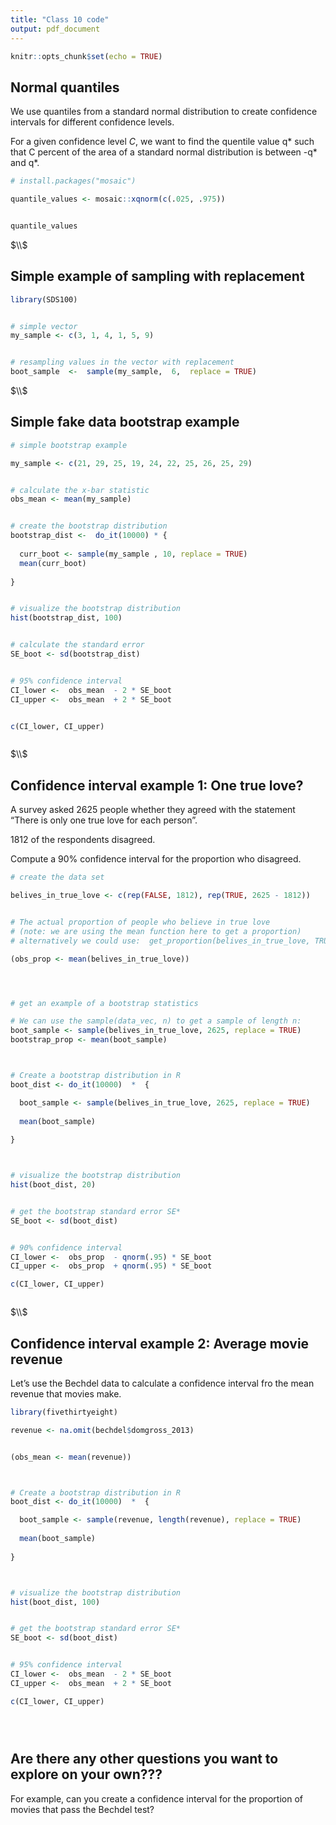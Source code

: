 ---
title: "Class 10 code"
output: pdf_document
---

```{r setup, include=FALSE}
knitr::opts_chunk$set(echo = TRUE)
```









## Normal quantiles

We use quantiles from a standard normal distribution to create confidence intervals for different confidence levels. 

For a given confidence level *C*, we want to find the quentile value q* such that C percent of the area of a standard normal distribution is between -q* and q*. 


```{r}

# install.packages("mosaic")

quantile_values <- mosaic::xqnorm(c(.025, .975))


quantile_values


```





$\\$




##  Simple example of sampling with replacement



```{r}


library(SDS100)


# simple vector
my_sample <- c(3, 1, 4, 1, 5, 9)


# resampling values in the vector with replacement
boot_sample  <-  sample(my_sample,  6,  replace = TRUE)


```



$\\$






##  Simple fake data bootstrap example


```{r}

# simple bootstrap example

my_sample <- c(21, 29, 25, 19, 24, 22, 25, 26, 25, 29)


# calculate the x-bar statistic
obs_mean <- mean(my_sample)


# create the bootstrap distribution
bootstrap_dist <-  do_it(10000) * {    
  
  curr_boot <- sample(my_sample , 10, replace = TRUE)  
  mean(curr_boot)  
  
}


# visualize the bootstrap distribution
hist(bootstrap_dist, 100)


# calculate the standard error
SE_boot <- sd(bootstrap_dist)


# 95% confidence interval
CI_lower <-  obs_mean  - 2 * SE_boot 
CI_upper <-  obs_mean  + 2 * SE_boot 


c(CI_lower, CI_upper)



```




$\\$




## Confidence interval example 1: One true love? 


A survey asked 2625 people whether they agreed with the statement “There is only one true love for each person”.

1812 of the respondents disagreed.

Compute a 90% confidence interval for the proportion who disagreed.





```{r}


# create the data set

belives_in_true_love <- c(rep(FALSE, 1812), rep(TRUE, 2625 - 1812))


# The actual proportion of people who believe in true love
# (note: we are using the mean function here to get a proportion)
# alternatively we could use:  get_proportion(belives_in_true_love, TRUE)[2]

(obs_prop <- mean(belives_in_true_love))




# get an example of a bootstrap statistics 

# We can use the sample(data_vec, n) to get a sample of length n:
boot_sample <- sample(belives_in_true_love, 2625, replace = TRUE)
bootstrap_prop <- mean(boot_sample)



# Create a bootstrap distribution in R
boot_dist <- do_it(10000)  *  {

  boot_sample <- sample(belives_in_true_love, 2625, replace = TRUE)
  
  mean(boot_sample)
  
}



# visualize the bootstrap distribution
hist(boot_dist, 20)


# get the bootstrap standard error SE*
SE_boot <- sd(boot_dist)


# 90% confidence interval
CI_lower <-  obs_prop  - qnorm(.95) * SE_boot 
CI_upper <-  obs_prop  + qnorm(.95) * SE_boot 

c(CI_lower, CI_upper)



```







$\\$






## Confidence interval example 2: Average movie revenue

Let's use the Bechdel data to calculate a confidence interval fro the mean revenue that movies make. 


```{r}

library(fivethirtyeight)

revenue <- na.omit(bechdel$domgross_2013)


(obs_mean <- mean(revenue))



# Create a bootstrap distribution in R
boot_dist <- do_it(10000)  *  {

  boot_sample <- sample(revenue, length(revenue), replace = TRUE)
  
  mean(boot_sample)
  
}



# visualize the bootstrap distribution
hist(boot_dist, 100)


# get the bootstrap standard error SE*
SE_boot <- sd(boot_dist)


# 95% confidence interval
CI_lower <-  obs_mean  - 2 * SE_boot 
CI_upper <-  obs_mean  + 2 * SE_boot 

c(CI_lower, CI_upper)





```





## Are there any other questions you want to explore on your own???



For example, can you create a confidence interval for the proportion of movies that pass the Bechdel test? 








